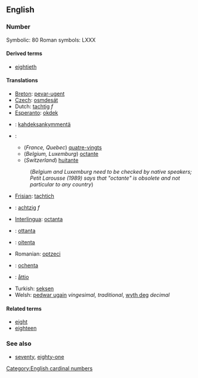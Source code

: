 ==English==
===Number===

Symbolic: 80
Roman symbols: LXXX

====Derived terms====
*[[eightieth]]

====Translations====
*[[Breton]]: [[pevar-ugent]]
*[[Czech]]: [[osmdesát]]
*Dutch: [[tachtig]] ''f''
*[[Esperanto]]: [[okdek]]
*{{msg:fi}}: [[kahdeksankymmentä]]
*{{msg:fr}}:
**(''France, Quebec'') [[quatre-vingts]]
**(''Belgium, Luxemburg'') [[octante]]
**(''Switzerland'') [[huitante]]
*:(''Belgium and Luxemburg need to be checked by native speakers; Petit Larousse (1989) says that "octante" is obsolete and not particular to any country'')
*[[Frisian]]: [[tachtich]]
*{{msg:de}}: [[achtzig]] ''f''
*[[Interlingua]]: [[octanta]]
*{{msg:it}}: [[ottanta]]
*{{msg:pt}}: [[oitenta]]
*Romanian: [[optzeci]]
*{{msg:es}}: [[ochenta]]
*{{msg:sv}}: [[åttio]]
*Turkish: [[seksen]]
*Welsh: [[pedwar ugain]] ''vingesimal, traditional'', [[wyth deg]] ''decimal''

====Related terms====
*[[eight]]
*[[eighteen]]

===See also===
*[[seventy]], [[eighty-one]]

[[Category:English cardinal numbers]]